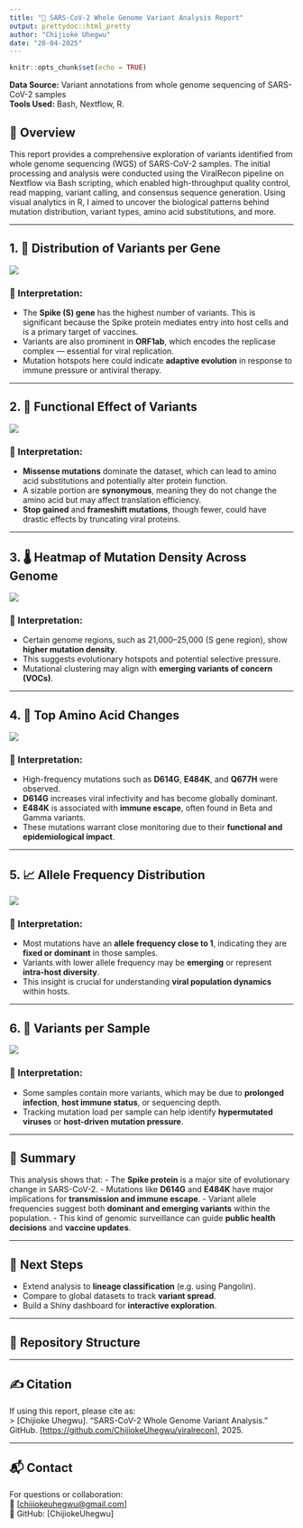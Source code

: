 ---
title: "🧬 SARS-CoV-2 Whole Genome Variant Analysis Report"
output: prettydoc::html_pretty
author: "Chijioke Uhegwu"
date: "28-04-2025"
---

```{r setup, include=FALSE, echo=FALSE, message=FALSE}
knitr::opts_chunk$set(echo = TRUE)
```

**Data Source:** Variant annotations from whole genome sequencing of SARS-CoV-2 samples\
**Tools Used:** Bash, Nextflow, R.

## 📘 Overview

This report provides a comprehensive exploration of variants identified from whole genome sequencing (WGS) of SARS-CoV-2 samples. The initial processing and analysis were conducted using the ViralRecon pipeline on Nextflow via Bash scripting, which enabled high-throughput quality control, read mapping, variant calling, and consensus sequence generation. Using visual analytics in R, I aimed to uncover the biological patterns behind mutation distribution, variant types, amino acid substitutions, and more.

------------------------------------------------------------------------

## 1. 🔬 Distribution of Variants per Gene

![](images/variants%20per%20gene.png)

### 📌 Interpretation:

-   The **Spike (S) gene** has the highest number of variants. This is significant because the Spike protein mediates entry into host cells and is a primary target of vaccines.
-   Variants are also prominent in **ORF1ab**, which encodes the replicase complex — essential for viral replication.
-   Mutation hotspots here could indicate **adaptive evolution** in response to immune pressure or antiviral therapy.

------------------------------------------------------------------------

## 2. 🧠 Functional Effect of Variants

![](images/proportion%20of%20mutation%20effects.jpg)

### 📌 Interpretation:

-   **Missense mutations** dominate the dataset, which can lead to amino acid substitutions and potentially alter protein function.
-   A sizable portion are **synonymous**, meaning they do not change the amino acid but may affect translation efficiency.
-   **Stop gained** and **frameshift mutations**, though fewer, could have drastic effects by truncating viral proteins.

------------------------------------------------------------------------

## 3. 🌡️ Heatmap of Mutation Density Across Genome

![](images/heatmap%20of%20variant%20positions%20by%20sample.png)

### 📌 Interpretation:

-   Certain genome regions, such as 21,000–25,000 (S gene region), show **higher mutation density**.
-   This suggests evolutionary hotspots and potential selective pressure.
-   Mutational clustering may align with **emerging variants of concern (VOCs)**.

------------------------------------------------------------------------

## 4. 🧬 Top Amino Acid Changes

![](images/amino%20acid%20changes.png)

### 📌 Interpretation:

-   High-frequency mutations such as **D614G**, **E484K**, and **Q677H** were observed.
-   **D614G** increases viral infectivity and has become globally dominant.
-   **E484K** is associated with **immune escape**, often found in Beta and Gamma variants.
-   These mutations warrant close monitoring due to their **functional and epidemiological impact**.

------------------------------------------------------------------------

## 5. 📈 Allele Frequency Distribution

![](images/allele%20frequency%20distribution.jpg)

### 📌 Interpretation:

-   Most mutations have an **allele frequency close to 1**, indicating they are **fixed or dominant** in those samples.
-   Variants with lower allele frequency may be **emerging** or represent **intra-host diversity**.
-   This insight is crucial for understanding **viral population dynamics** within hosts.

------------------------------------------------------------------------

## 6. 👥 Variants per Sample

![](images/variant%20count%20per%20sample.jpg)

### 📌 Interpretation:

-   Some samples contain more variants, which may be due to **prolonged infection**, **host immune status**, or sequencing depth.
-   Tracking mutation load per sample can help identify **hypermutated viruses** or **host-driven mutation pressure**.

------------------------------------------------------------------------

## 🧩 Summary

This analysis shows that: - The **Spike protein** is a major site of evolutionary change in SARS-CoV-2. - Mutations like **D614G** and **E484K** have major implications for **transmission and immune escape**. - Variant allele frequencies suggest both **dominant and emerging variants** within the population. - This kind of genomic surveillance can guide **public health decisions** and **vaccine updates**.

------------------------------------------------------------------------

## 🚀 Next Steps

-   Extend analysis to **lineage classification** (e.g. using Pangolin).
-   Compare to global datasets to track **variant spread**.
-   Build a Shiny dashboard for **interactive exploration**.

------------------------------------------------------------------------

## 📂 Repository Structure

------------------------------------------------------------------------

## ✍️ Citation

If using this report, please cite as:\
\> [Chijioke Uhegwu]. "SARS-CoV-2 Whole Genome Variant Analysis." GitHub. [<https://github.com/ChijiokeUhegwu/viralrecon>], 2025.

------------------------------------------------------------------------

## 📬 Contact

For questions or collaboration:\
📧 [[chijiokeuhegwu\@gmail.com](mailto:chijiokeuhegwu@gmail.com){.email}]\
🔗 GitHub: [ChijiokeUhegwu]
